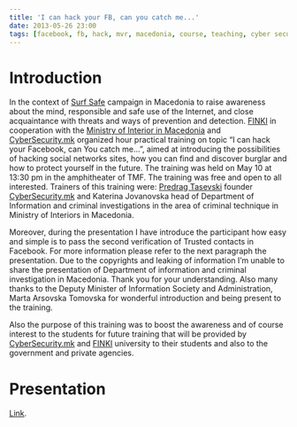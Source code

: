 ```yaml
---
title: 'I can hack your FB, can you catch me...'
date: 2013-05-26 23:00
tags: [facebook, fb, hack, mvr, macedonia, course, teaching, cyber security, surfaj bezbedno]
---
```


# Introduction

In the context of [Surf
Safe](https://surfajbezbedno.mk/ 'Surfaj Bezbedno') campaign in Macedonia
to raise awareness about the mind, responsible and safe use of the
Internet, and close acquaintance with threats and ways of prevention and
detection.
[FINKI](https://www.finki.ukim.mk/en/home 'Faculty of Computer Science and Engineering - Skopje')
in cooperation with the [Ministry of Interior in
Macedonia](https://moi.gov.mk/ 'Ministry of Interior Macedonia') and
[CyberSecurity.mk](https://www.cybersecurity.mk/ 'CyberSecurity.mk')
organized hour practical training on topic “I can hack your Facebook,
can You catch me…”, aimed at introducing the possibilities of hacking
social networks sites, how you can find and discover burglar and how to
protect yourself in the future. The training was held on May 10 at 13:30
pm in the amphitheater of TMF. The training was free and open to all
interested. Trainers of this training were: [Predrag
Tasevski](https://predragtasevski.com/ 'Predrag Tasevski') founder
[CyberSecurity.mk](https://www.cybersecurity.mk/ 'CyberSecurity.mk') and
Katerina Jovanovska head of Department of Information and criminal
investigations in the area of criminal technique in Ministry of
Interiors in Macedonia.

Moreover, during the presentation I have introduce the participant how
easy and simple is to pass the second verification of Trusted contacts
in Facebook. For more information please refer to the next paragraph the
presentation. Due to the copyrights and leaking of information I’m
unable to share the presentation of Department of information and
criminal investigation in Macedonia. Thank you for your understanding.
Also many thanks to the Deputy Minister of Information Society and
Administration, Marta Arsovska Tomovska for wonderful introduction and
being present to the training.

Also the purpose of this training was to boost the awareness and of
course interest to the students for future training that will be
provided by
[CyberSecurity.mk](https://www.cybersecurity.mk/ 'CyberSecurity.mk') and
[FINKI](https://www.finki.ukim.mk/en/home 'Faculty of Computer Science and Engineering - Skopje')
university to their students and also to the government and private
agencies.

# Presentation

[Link](https://docs.google.com/file/d/0B1472nuKPMN5dTI2dlFSV0ZVWkk/preview).
